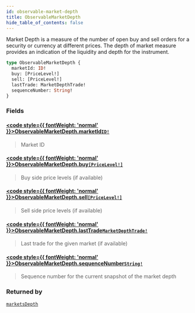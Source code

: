 ```yaml
---
id: observable-market-depth
title: ObservableMarketDepth
hide_table_of_contents: false
---
```








Market Depth is a measure of the number of open buy and sell orders for a security or currency at different prices.
The depth of market measure provides an indication of the liquidity and depth for the instrument.

```graphql
type ObservableMarketDepth {
  marketId: ID!
  buy: [PriceLevel!]
  sell: [PriceLevel!]
  lastTrade: MarketDepthTrade!
  sequenceNumber: String!
}
```


### Fields

#### [<code style={{ fontWeight: 'normal' }}>ObservableMarketDepth.<b>marketId</b></code>](#)<Bullet />[`ID!`](/mainnet/api/graphql/scalars/id) <Badge class="secondary" text="non-null"/> <Badge class="secondary" text="scalar"/>
> Market ID
> 

#### [<code style={{ fontWeight: 'normal' }}>ObservableMarketDepth.<b>buy</b></code>](#)<Bullet />[`[PriceLevel!]`](/mainnet/api/graphql/objects/price-level) <Badge class="secondary" text="list"/> <Badge class="secondary" text="object"/>
> Buy side price levels (if available)
> 

#### [<code style={{ fontWeight: 'normal' }}>ObservableMarketDepth.<b>sell</b></code>](#)<Bullet />[`[PriceLevel!]`](/mainnet/api/graphql/objects/price-level) <Badge class="secondary" text="list"/> <Badge class="secondary" text="object"/>
> Sell side price levels (if available)
> 

#### [<code style={{ fontWeight: 'normal' }}>ObservableMarketDepth.<b>lastTrade</b></code>](#)<Bullet />[`MarketDepthTrade!`](/mainnet/api/graphql/objects/market-depth-trade) <Badge class="secondary" text="non-null"/> <Badge class="secondary" text="object"/>
> Last trade for the given market (if available)
> 

#### [<code style={{ fontWeight: 'normal' }}>ObservableMarketDepth.<b>sequenceNumber</b></code>](#)<Bullet />[`String!`](/mainnet/api/graphql/scalars/string) <Badge class="secondary" text="non-null"/> <Badge class="secondary" text="scalar"/>
> Sequence number for the current snapshot of the market depth
> 



### Returned by

[`marketsDepth`](/mainnet/api/graphql/subscriptions/markets-depth)  <Badge class="secondary" text="subscription"/>



